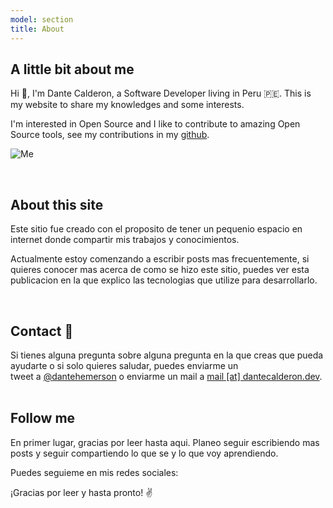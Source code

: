 ```yaml
---
model: section
title: About
---
```



## A little bit about me

<Separator />

<p class="para">

Hi 👋, I'm Dante Calderon, a Software Developer living in Peru 🇵🇪. This is my website to share my knowledges and some interests.

I'm interested in Open Source and I like to contribute to amazing Open Source tools, see my contributions in my [github](https://github.com/dantehemerson).

</p>

<div class="mdx-image-container with-border" style="max-width: 500px;">

![Me](../images/about-image.jpg)

</div>

<section class='lisa'>

<!-- ## My stack

<Separator />

Estas son algunas de las tecnologias con las que me gusta contruir:

<Stack /> -->

<br />

</section>

## About this site

<Separator />

<p class="para">

Este sitio fue creado con el proposito de tener un pequenio espacio en internet donde compartir mis trabajos y conocimientos.

</p>

Actualmente estoy comenzando a escribir posts mas frecuentemente,
si quieres conocer mas acerca de como se hizo este sitio, puedes ver esta publicacion en la que explico las tecnologias que utilize para desarrollarlo.

<br />

<section class='lisa'>

## Contact 💬

<Separator />

Si tienes alguna pregunta sobre alguna pregunta en la que creas que pueda ayudarte o si solo quieres saludar, puedes enviarme un <br/>tweet a [@dantehemerson](https://twitter.com/dantehemerson) o enviarme un mail a [mail [at] dantecalderon.dev](mailto:mail@dantecalderon.dev). <br/> <br/>

</section>

## Follow me

<Separator />

En primer lugar, gracias por leer hasta aqui. Planeo seguir escribiendo mas posts y seguir compartiendo lo que se y lo que voy aprendiendo.

Puedes seguieme en mis redes sociales:

<ContactSocial />

¡Gracias por leer y hasta pronto! ✌

<Separator type="fin" />
